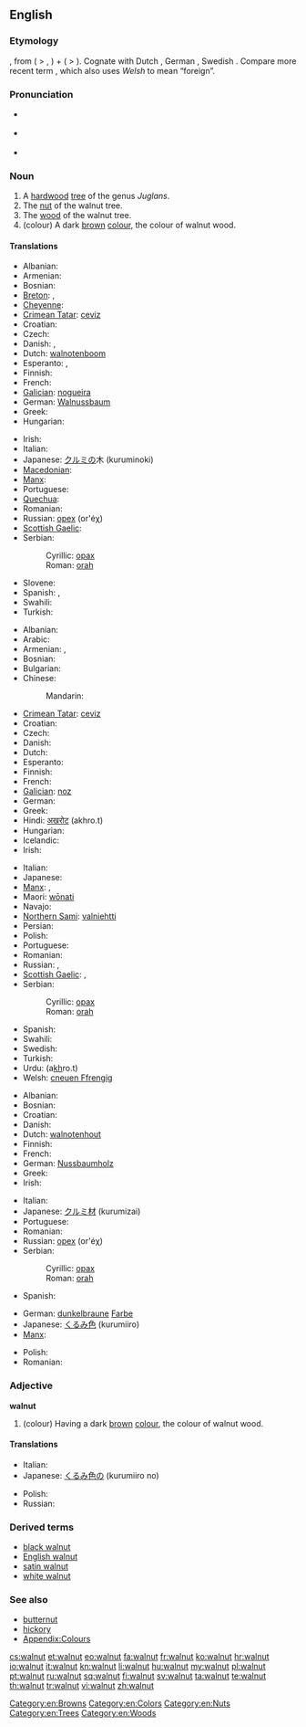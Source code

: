 {{wikipedia}}
{{wikibooks|Cookbook:Walnut|Walnut}}
==English==

===Etymology===
{{etyl|ang}} {{term|walhhnutu|lang=ang}}, from {{proto|Germanic|walhaz|Celt, Roman, foreigner}} ( > {{term|Walloon|lang=en}}, {{term|Welsh|lang=en}}) + {{proto|Germanic|head=|hnutuz}} ( > {{term|nut|lang=en}}).  Cognate with Dutch {{term|walnoot|lang=nl}}, German {{term|Walnuss|lang=de}}, Swedish {{term|valnöt|lang=sv}}. Compare more recent term {{term|Welsh onion|lang=en}}, which also uses ''Welsh'' to mean “foreign”.

===Pronunciation===
* {{a|US}} {{IPA|/ˈwɑlnət/}}
* {{a|UK}} {{IPA|/ˈwɔːlnʌt/}}
* {{audio|en-us-walnut.ogg|Audio (US)}}

===Noun===
{{en-noun}}

# A [[hardwood]] [[tree]] of the genus ''Juglans''.
# The [[nut]] of the walnut tree.
# The [[wood]] of the walnut tree.
# (colour) A dark [[brown]] [[colour]], the colour of walnut wood.
#: {{colour panel|3E2A16}}

====Translations====
{{trans-top|tree}}
* Albanian: {{t+|sq|arrë|xs=Albanian}}
* Armenian: {{t-|hy|ընկուզենի|tr=ënkuzeni}}
* Bosnian: {{t-|bs|orah|m}}
* [[Breton]]: {{t+|br|kraoñenn|f}}, {{t-|br|gwezenn-graoñ|f}}
* [[Cheyenne]]: {{tø|chy|otaesémenôtse}}
* [[Crimean Tatar]]: [[ceviz]]
* Croatian: {{t+|hr|orah|m|alt=òrah}}
* Czech: {{t-|cs|ořešák|m}}
* Danish: {{t|da|valnøddetræ|n}},  {{t+|da|valnød|c}}
* Dutch: [[walnotenboom]] {{m}}
* Esperanto: {{t-|eo|juglandujo|xs=Esperanto}},  {{t-|eo|juglandarbo|xs=Esperanto}}
* Finnish: {{t+|fi|pähkinäpuu}}
* French: {{t+|fr|noyer|m}}
* [[Galician]]: [[nogueira]] {{f}}
* German: [[Walnussbaum]] {{m}}
* Greek: {{t+|el|καρυδιά|f|tr=karydiá}}
* Hungarian: {{t+|hu|diófa}}
{{trans-mid}}
* Irish: {{t-|ga|crann gallchnó|m|xs=Irish}}
* Italian: {{t+|it|noce|m}}
* Japanese: [[クルミ]]の木 (kuruminoki)
* [[Macedonian]]: {{t|mk|орев|m|tr=órev}}
* [[Manx]]: {{t-|gv|billey galchro|xs=Manx}}
* Portuguese: {{t+|pt|nogueira|f}}
* [[Quechua]]: {{t|qu|tuqti|xs=Quechua}}
* Romanian: {{t|ro|nuc|m}}
* Russian: [[орех]] (or'éχ) {{m}}
* [[Scottish Gaelic]]: {{t-|gd|crann ghall-chnò|m|xs=Scottish Gaelic}}
* Serbian:
*: Cyrillic: [[орах#Serbian|орах]] {{m}}
*: Roman: [[orah#Serbian|orah]] {{m}}
* Slovene: {{t+|sl|oreh|m}}
* Spanish: {{t+|es|nogal|m}},  {{t-|es|noguera|f}}
* Swahili: {{t|sw|mjozi}}
* Turkish: {{t+|tr|ceviz}}
{{trans-bottom}}

{{trans-top|nut}}
* Albanian: {{t+|sq|arrë|xs=Albanian}}
* Arabic: {{qualifier|collective}} {{t|ar|جوز|tr=jawz}}
* Armenian: {{t-|hy|պոպոք|tr=popok'}}, {{t-|hy|ընկույզ|tr=ënkuyz}}
* Bosnian: {{t-|bs|orah|m}}
* Bulgarian: {{t-|bg|орех|m}}
* Chinese:
*: Mandarin: {{t|cmn|核桃|tr=hétao|sc=Hant}}
* [[Crimean Tatar]]: [[ceviz]]
* Croatian: {{t+|hr|orah|m|alt=òrah}}
* Czech: {{t-|cs|vlašský ořech|m}}
* Danish: {{t+|da|valnød|c}}
* Dutch: {{t-|nl|walnoot|m}}
* Esperanto: {{t-|eo|juglando|xs=Esperanto}}
* Finnish: {{t|fi|saksanpähkinä}}
* French: {{t+|fr|noix|f}}
* [[Galician]]: [[noz]] {{f}}
* German: {{t+|de|Walnuss|f}}
* Greek: {{t+|el|καρύδι|n|tr=karýdi}}
* Hindi: [[अखरोट]] (akhro.t) {{m}}
* Hungarian: {{t+|hu|dió}}
* Icelandic: {{t-|is|valhneta|f}}
* Irish: {{t-|ga|gallchnó|xs=Irish}}
{{trans-mid}}
* Italian: {{t+|it|noce|f}}
* Japanese: {{t|ja|クルミ|tr=kurumi}}
* [[Manx]]: {{t-|gv|cro frangagh|xs=Manx}}, {{t-|gv|galchro|xs=Manx}}
* Maori: [[wōnati]]
* Navajo: {{tø|nv|haʼałtsédii}}
* [[Northern Sami]]: [[valniehtti]]
* Persian: {{t+|fa|گردو|xs=Persian}}
* Polish: {{t|pl|orzech włoski}}
* Portuguese: {{t+|pt|noz|f}}
* Romanian: {{t+|ro|nucă|f}}
* Russian: {{t-|ru|грецкий орех|m|tr=gréckij oréx}},  {{t+|ru|орех|m|tr=oréx}}
* [[Scottish Gaelic]]: {{t-|gd|cnò Fhrangach|f|xs=Scottish Gaelic}}, {{t-|gd|gall-chnò|f|xs=Scottish Gaelic}}
* Serbian:
*: Cyrillic: [[орах#Serbian|орах]] {{m}}
*: Roman: [[orah#Serbian|orah]] {{m}}
* Spanish: {{t+|es|nuez|f}}
* Swahili: {{t|sw|jozi}}
* Swedish: {{t|sv|valnöt|c}}
* Turkish: {{t+|tr|ceviz}}
* Urdu: {{ur-Arab|[[اخروٹ]]}} (a<u>kh</u>ro.t) {{m}}
* Welsh: [[cneuen Ffrengig]] {{f}}
{{trans-bottom}}

{{trans-top|wood}}
* Albanian: {{t+|sq|arrishtë|xs=Albanian}}
* Bosnian: {{t-|bs|orah|m}}
* Croatian: {{t-|hr|orahovina|f|alt=òrahovina}}
* Danish: {{t|da|valnøddetræ|n}}
* Dutch: [[walnotenhout]] {{n}}
* Finnish: {{t+|fi|pähkinäpuu}}
* French: {{t+|fr|noyer|m}}
* German: [[Nussbaumholz]] {{n}}
* Greek: {{t+|el|καρυδιά|f|tr=karydiá}}
* Irish: {{t-|ga|adhmad gallchnó|m|xs=Irish}}
{{trans-mid}}
* Italian: {{t+|it|noce|m}}
* Japanese: [[クルミ]][[材]] (kurumizai)
* Portuguese: {{t+|pt|nogueira|f}}
* Romanian: {{t|ro|nuc|m}}
* Russian: [[орех]] (or'éχ) {{m}}
* Serbian:
*: Cyrillic: [[орах#Serbian|орах]] {{m}}
*: Roman: [[orah#Serbian|orah]] {{m}}
* Spanish: {{t+|es|nogal|m}}
{{trans-bottom}}

{{trans-top|colour}}
* German: [[dunkelbraun]]e [[Farbe]] {{f}}
* Japanese: [[くるみ]][[色]] (kurumiiro)
* [[Manx]]: {{t-|gv|daah galchro|xs=Manx}}
{{trans-mid}}
* Polish: {{t|pl|orzech włoski}}
* Romanian: {{qualifier|regional}} {{t|ro|nuciu}}
{{trans-bottom}}

===Adjective===
'''walnut'''

# (colour) Having a dark [[brown]] [[colour]], the colour of walnut wood.

====Translations====
{{trans-top|colour}}
* Italian: {{t+|it|noce}}
* Japanese: [[くるみ]][[色]]の (kurumiiro no)
{{trans-mid}}
* Polish: {{t+|pl|orzechowy}}
* Russian: {{t|ru|ореховый}}
{{trans-bottom}}

===Derived terms===
* [[black walnut]]
* [[English walnut]]
* [[satin walnut]]
* [[white walnut]]

===See also===
* [[butternut]]
* [[hickory]]
* [[Appendix:Colours]]

[[Category:en:Browns]]
[[Category:en:Colors]]
[[Category:en:Nuts]]
[[Category:en:Trees]]
[[Category:en:Woods]]

[[cs:walnut]]
[[et:walnut]]
[[eo:walnut]]
[[fa:walnut]]
[[fr:walnut]]
[[ko:walnut]]
[[hr:walnut]]
[[io:walnut]]
[[it:walnut]]
[[kn:walnut]]
[[li:walnut]]
[[hu:walnut]]
[[my:walnut]]
[[pl:walnut]]
[[pt:walnut]]
[[ru:walnut]]
[[sq:walnut]]
[[fi:walnut]]
[[sv:walnut]]
[[ta:walnut]]
[[te:walnut]]
[[th:walnut]]
[[tr:walnut]]
[[vi:walnut]]
[[zh:walnut]]